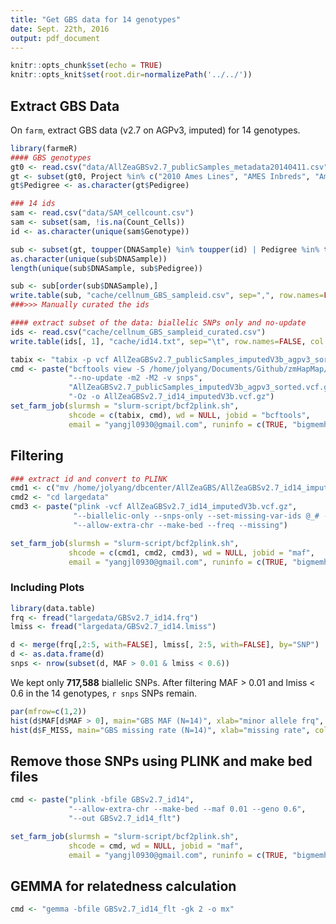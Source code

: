 ```yaml
---
title: "Get GBS data for 14 genotypes"
date: Sept. 22th, 2016
output: pdf_document
---
```


```r
knitr::opts_chunk$set(echo = TRUE)
knitr::opts_knit$set(root.dir=normalizePath('../../'))
```

## Extract GBS Data

On `farm`, extract GBS data (v2.7 on AGPv3, imputed) for 14 genotypes.

```r
library(farmeR)
#### GBS genotypes
gt0 <- read.csv("data/AllZeaGBSv2.7_publicSamples_metadata20140411.csv", header=T)
gt <- subset(gt0, Project %in% c("2010 Ames Lines", "AMES Inbreds", "Ames282") )
gt$Pedigree <- as.character(gt$Pedigree)

### 14 ids
sam <- read.csv("data/SAM_cellcount.csv")
sam <- subset(sam, !is.na(Count_Cells))
id <- as.character(unique(sam$Genotype))

sub <- subset(gt, toupper(DNASample) %in% toupper(id) | Pedigree %in% toupper(id))
as.character(unique(sub$DNASample))
length(unique(sub$DNASample, sub$Pedigree))

sub <- sub[order(sub$DNASample),]
write.table(sub, "cache/cellnum_GBS_sampleid.csv", sep=",", row.names=FALSE, quote=FALSE)
###>>> Manually curated the ids

#### extract subset of the data: biallelic SNPs only and no-update
ids <- read.csv("cache/cellnum_GBS_sampleid_curated.csv")
write.table(ids[, 1], "cache/id14.txt", sep="\t", row.names=FALSE, col.names=FALSE, quote=FALSE)

tabix <- "tabix -p vcf AllZeaGBSv2.7_publicSamples_imputedV3b_agpv3_sorted.vcf.gz"
cmd <- paste("bcftools view -S /home/jolyang/Documents/Github/zmHapMap/cache/id14.txt",
             "--no-update -m2 -M2 -v snps", 
             "AllZeaGBSv2.7_publicSamples_imputedV3b_agpv3_sorted.vcf.gz",
             "-Oz -o AllZeaGBSv2.7_id14_imputedV3b.vcf.gz")
set_farm_job(slurmsh = "slurm-script/bcf2plink.sh",
             shcode = c(tabix, cmd), wd = NULL, jobid = "bcftools",
             email = "yangjl0930@gmail.com", runinfo = c(TRUE, "bigmemh", "3", "23000"))
```


## Filtering
```r
### extract id and convert to PLINK
cmd1 <- c("mv /home/jolyang/dbcenter/AllZeaGBS/AllZeaGBSv2.7_id14_imputedV3b.vcf.gz largedata/")
cmd2 <- "cd largedata"
cmd3 <- paste("plink -vcf AllZeaGBSv2.7_id14_imputedV3b.vcf.gz",
              "--biallelic-only --snps-only --set-missing-var-ids @_# --out GBSv2.7_id14", 
              "--allow-extra-chr --make-bed --freq --missing")

set_farm_job(slurmsh = "slurm-script/bcf2plink.sh",
             shcode = c(cmd1, cmd2, cmd3), wd = NULL, jobid = "maf",
             email = "yangjl0930@gmail.com", runinfo = c(TRUE, "bigmemh", "3", "23000"))
```

### Including Plots


```r
library(data.table)
frq <- fread("largedata/GBSv2.7_id14.frq")
lmiss <- fread("largedata/GBSv2.7_id14.lmiss")

d <- merge(frq[,2:5, with=FALSE], lmiss[, 2:5, with=FALSE], by="SNP")
d <- as.data.frame(d)
snps <- nrow(subset(d, MAF > 0.01 & lmiss < 0.6))
```

We kept only **717,588** biallelic SNPs. After filtering MAF > 0.01 and lmiss < 0.6 in the 14 genotypes, `r snps` SNPs remain. 

```r
par(mfrow=c(1,2))
hist(d$MAF[d$MAF > 0], main="GBS MAF (N=14)", xlab="minor allele frq", col="#458b74")
hist(d$F_MISS, main="GBS missing rate (N=14)", xlab="missing rate", col="#458b74")
```

## Remove those SNPs using PLINK and make bed files

```r
cmd <- paste("plink -bfile GBSv2.7_id14",
             "--allow-extra-chr --make-bed --maf 0.01 --geno 0.6",
             "--out GBSv2.7_id14_flt")

set_farm_job(slurmsh = "slurm-script/bcf2plink.sh",
             shcode = cmd, wd = NULL, jobid = "maf",
             email = "yangjl0930@gmail.com", runinfo = c(TRUE, "bigmemh", "3", "23000"))
```

## GEMMA for relatedness calculation
```r
cmd <- "gemma -bfile GBSv2.7_id14_flt -gk 2 -o mx"
```


